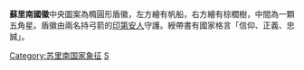 {{Unref|date=2009年8月}}
{{Infobox coat of arms
|name             = 苏里南国徽
|image            = Coat of arms of Suriname.svg
|image_width      = 250
|middle           = Coat of arms of Suriname (1959-1975).svg
|middle_width     = 150
|middle_caption   = [[荷属圭亚那|从1959年到1975年]]使用的版本
|lesser           = Coat of arms of Dutch colony of Surinam.svg
|lesser_width     = 150
|lesser_caption   = [[苏里南历史|殖民时期]]使用的版本
|armiger          = [[苏里南共和国|苏里南共和国]]
|year_adopted     = 1975年11月25日
|crest            = 
|torse            = 
|shield           = 
|supporters       =
|motto            = 「信仰、正義、忠誠」<br>'''Justitia – Pietas – Fides''' <br> "Justice – Piety – Fidelity"
|orders           = 
|other_elements   = 
|earlier_versions = 
|use              = 
}}
'''蘇里南國徽'''中央圖案為橢圓形盾徽，左方繪有帆船，右方繪有棕櫚樹，中間為一顆五角星。盾徽由兩名持弓箭的[[印第安人|印第安人]]守護。綬帶書有國家格言「信仰、正義、忠誠」。
{{Portalbox|苏里南}}
{{苏里南专题}}
{{美洲题目|国徽}}
{{蘇利南小作品}}
[[Category:苏里南国家象征|Category:苏里南国家象征]]
[[Category:國徽|S]]